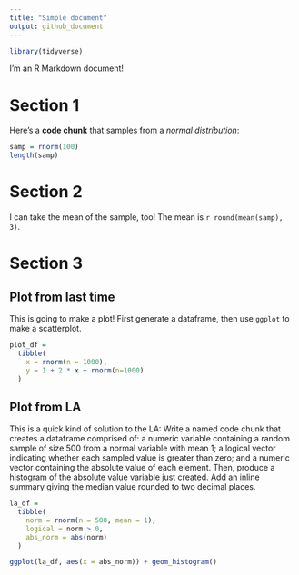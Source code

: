 ```yaml
---
title: "Simple document"
output: github_document
---
```


```r
library(tidyverse)
```


I'm an R Markdown document! 

# Section 1

Here's a **code chunk** that samples from 
a _normal distribution_:

```r
samp = rnorm(100)
length(samp)
```

# Section 2

I can take the mean of the sample, too!
The mean is `r round(mean(samp), 3)`.

# Section 3

## Plot from last time

This is going to make a plot! First generate a dataframe, then use `ggplot` to make a scatterplot.

```r
plot_df =
  tibble(
    x = rnorm(n = 1000),
    y = 1 + 2 * x + rnorm(n=1000)
  )
```


## Plot from LA

This is a quick kind of solution to the LA: Write a named code chunk that creates a dataframe comprised of: a numeric variable containing a random sample of size 500 from a normal variable with mean 1; a logical vector indicating whether each sampled value is greater than zero; and a numeric vector containing the absolute value of each element. Then, produce a histogram of the absolute value variable just created. Add an inline summary giving the median value rounded to two decimal places.

```r
la_df =
  tibble(
    norm = rnorm(n = 500, mean = 1),
    logical = norm > 0,
    abs_norm = abs(norm)
  )

ggplot(la_df, aes(x = abs_norm)) + geom_histogram()
```
